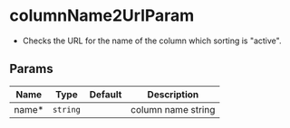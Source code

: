 # columnName2UrlParam

- Checks the URL for the name of the column which sorting is "active".

## Params
|Name|Type|Default|Description|
|---|---|---|---|
|name&#42;|<code>string</code>|<code></code>|column name string
